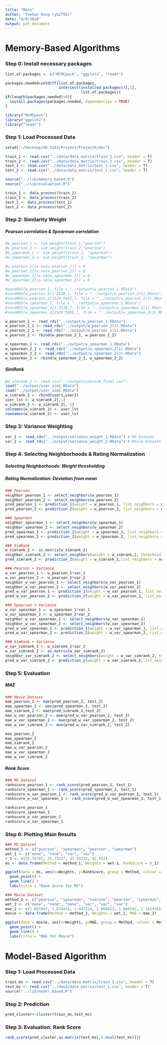 ```yaml
---
title: "Main"
author: "Yuehan Kong (yk2756)"
date: "4/9/2018"
output: pdf_document
---
```


# Memory-Based Algorithms

### Step 0: Install necessary packages
```r
list.of.packages <- c("MCMCpack", "ggplot2", "readr")

packages.needed=setdiff(list.of.packages, 
                        intersect(installed.packages()[,1], 
                                  list.of.packages))
if(length(packages.needed)>0){
  install.packages(packages.needed, dependencies = TRUE)
}

library("MCMCpack")
library("ggplot2")
library("readr")
```

### Step 1: Load Processed Data
```r
setwd("~/Desktop/GR 5243/Project/Project4/doc")

train_1 <- read.csv("../data/data_matrix/train_1.csv", header = T)
train_2 <- read.csv("../data/data_matrix/train_2.csv", header = T)
test_1 <- read.csv("../data/data_matrix/test_1.csv", header = T)
test_2 <- read.csv("../data/data_matrix/test_2.csv", header = T)

source("../lib/memory_based.R")
source("../lib/evaluation.R")

train_1 <- data_process(train_1)
train_2 <- data_process(train_2)
test_1 <- data_process(test_1)
test_2 <- data_process(test_2)
```

### Step 2: Similarity Weight
##### Pearson correlation & Spearman correlation
```r
#w_pearson_1 <- sim_weight(train_1,"pearson") 
#w_pearson_2 <- sim_weight(train_2,"pearson")
#w_spearman_1 <- sim_weight(train_1, "spearman")
#w_spearman_2 <- sim_weight(train_2, "spearman")

#w_pearson_1[is.na(w_pearson_1)] = 0
#w_pearson_2[is.na(w_pearson_2)] = 0
#w_spearman_1[is.na(w_spearman_1)] = 0
#w_spearman_2[is.na(w_spearman_2)] = 0

#saveRDS(w_pearson_1, file = "../output/w_pearson_1.RData")
#saveRDS(w_pearson_2[1:2528,], file = "../output/w_pearson_2(1).RData")
#saveRDS(w_pearson_2[2529:5055,], file = "../output/w_pearson_2(2).RData")
#saveRDS(w_spearman_1, file = "../output/w_spearman_1.RData")
#saveRDS(w_spearman_2[1:2528,], file = "../output/w_spearman_2(1).RData")
#saveRDS(w_spearman_2[2529:5055,], file = "../output/w_spearman_2(2).RData")

w_pearson_1 <- read_rds("../output/w_pearson_1.RData")
w_pearson_2_1 <- read_rds("../output/w_pearson_2(1).RData")
w_pearson_2_2 <- read_rds("../output/w_pearson_2(2).RData")
w_pearson_2 <- rbind(w_pearson_2_1, w_pearson_2_2)

w_spearman_1 <- read_rds("../output/w_spearman_1.RData")
w_spearman_2_1 <- read_rds("../output/w_spearman_2(1).RData")
w_spearman_2_2 <- read_rds("../output/w_spearman_2(2).RData")
w_spearman_2 <- rbind(w_spearman_2_1, w_spearman_2_2)
```

##### SimRank
```r
#w_simrank_2 <- read.csv("../output/usersim_final.csv")
load("../output/user_sim1.RData")
load("../output/user_sim2.RData")
w_simrank_2 <- rbind(user1,user2)
user_lst <- w_simrank_2[,1]
w_simrank_2 <- w_simrank_2[,-1]
colnames(w_simrank_2) <- user_lst
rownames(w_simrank_2) <- user_lst
```

### Step 3: Variance Weighting
```r
var_1 <- read_rds("../output/variance_weight_1.RData") # MS Dataset
var_2 <- read_rds("../output/variance_weight_2.RData") # Movie Dataset
```

### Step 4: Selecting Neighborhoods & Rating Normalization
##### Selecting Neighborhoods: Weight thresholding
##### Rating Normalization: Deviation from mean

```r
### Pearson
neighbor_pearson_1 <- select_neighbors(w_pearson_1)
neighbor_pearson_2 <- select_neighbors(w_pearson_2)
pred_pearson_1 <- prediction_1(weight = w_pearson_1, list_neighbors = neighbor_pearson_1)
pred_pearson_2 <- prediction_2(weight = w_pearson_2, list_neighbors = neighbor_pearson_2)

### Spearman
neighbor_spearman_1 <- select_neighbors(w_spearman_1)
neighbor_spearman_2 <- select_neighbors(w_spearman_2)
pred_spearman_1 <- prediction_1(weight = w_spearman_1, list_neighbors = neighbor_spearman_1)
pred_spearman_2 <- prediction_2(weight = w_spearman_2, list_neighbors = neighbor_spearman_2)

### SimRank
w_simrank_2 <- as.matrix(w_simrank_2)
neighbor_simrank_2 <- select_neighbors(weight = w_simrank_2, thresholding = 0.006)
pred_simrank_2 <- prediction_2(weight = w_simrank_2,list_neighbors = neighbor_simrank_2)

### Pearson + Variance
w_var_pearson_1 <- w_pearson_1*var_1 
w_var_pearson_2 <- w_pearson_2*var_2
neighbor_w_var_pearson_1 <- select_neighbors(w_var_pearson_1)
neighbor_w_var_pearson_2 <- select_neighbors(w_var_pearson_2)
pred_w_var_pearson_1 <- prediction_1(weight = w_var_pearson_1, list_neighbors = neighbor_w_var_pearson_1)
pred_w_var_pearson_2 <- prediction_2(weight = w_var_pearson_2, list_neighbors = neighbor_w_var_pearson_2)

### Spearson + Variance
w_var_spearman_1 <- w_spearman_1*var_1
w_var_spearman_2 <- w_spearman_2*var_2
neighbor_w_var_spearman_1 <- select_neighbors(w_var_spearman_1)
neighbor_w_var_spearman_2 <- select_neighbors(w_var_spearman_2)
pred_w_var_spearman_1 <- prediction_1(weight = w_var_spearman_1, list_neighbors = neighbor_w_var_spearman_1)
pred_w_var_spearman_2 <- prediction_2(weight = w_var_spearman_2, list_neighbors = neighbor_w_var_spearman_2)

### SimRank + Variance
w_var_simrank_2 <- w_simrank_2*var_2
w_var_simrank_2 <- as.matrix(w_var_simrank_2)
neighbor_var_simrank_2 <- select_neighbors(weight = w_var_simrank_2, thresholding = 0.006)
pred_w_var_simrank_2 <- prediction_2(weight = w_var_simrank_2,list_neighbors = neighbor_var_simrank_2)
```

### Step 5: Evaluation
##### MAE 
```r
### Movie Dataset
mae_pearson_2 <- mae(pred_pearson_2, test_2)
mae_spearman_2 <- mae(pred_spearman_2, test_2)
mae_simrank_2 <- mae(pred_simrank_2,test_2)
mae_w_var_pearson_2 <- mae(pred_w_var_pearson_2, test_2)
mae_w_var_spearman_2 <- mae(pred_w_var_spearman_2, test_2)
mae_w_var_simrank_2 <- mae(pred_w_var_simrank_2, test_2)

mae_pearson_2
mae_spearman_2
mae_simrank_2
mae_w_var_pearson_2
mae_w_var_spearman_2
mae_w_var_simrank_2
```

##### Rank Score
```r
### MS Dataset
rankscore_pearson_1 <- rank_score(pred_pearson_1, test_1)
rankscore_spearman_1 <- rank_score(pred_spearman_1, test_1)
rankscore_w_var_pearson_1 <- rank_score(pred_w_var_pearson_1, test_1)
rankscore_w_var_spearman_1 <- rank_score(pred_w_var_spearman_1, test_1)

rankscore_pearson_1
rankscore_spearman_1
rankscore_w_var_pearson_1
rankscore_w_var_spearman_1
```

### Step 6: Plotting Main Results
```r
### MS Dataset
method_1 <- c("pearson", "spearman", "pearson", "spearman")
wet_1 <- c("none", "none", "var", "var")
r_1 <- c(35.74765, 35.73527, 42.65232, 42.652)
ms <- data.frame(Method = method_1, Weights = wet_1, RankScore = r_1)

ggplot(data = ms, aes(x=Weights, y=RankScore, group = Method, colour = Method)) +
  geom_point() +
  geom_line() +
  labs(title = "Rank Score for MS")

### Movie Dataset
method_2 <- c("pearson", "spearman", "simrank", "pearson", "spearman", "simrank")
wet_2 <- c("none", "none", "none", "var", "var", "var")
mae_2 <- c(1.083907, 1.074416, 1.043124, 1.068813, 1.069592, 1.141436)
movie <- data.frame(Method = method_2, Weights = wet_2, MAE = mae_2)

ggplot(data = movie, aes(x=Weights, y=MAE, group = Method, colour = Method)) +
  geom_point() +
  geom_line() +
  labs(title = "MAE for Movie")
```


# Model-Based Algorithm

### Step 1: Load Processed Data
```r
train_ms <- read.csv("../data/data_matrix/train_1.csv", header = T)
test_ms <- read.csv("../data/data_matrix/test_1.csv", header = T)
source("../lib/model_based.R")
```

### Step 2: Prediction
```r
pred_cluster<-cluster(train_ms,test_ms)
```


### Step 3: Evaluation: Rank Score
```r
rank_score(pred_cluster,as.matrix(test_ms[,3:ncol(test_ms)]))
```










